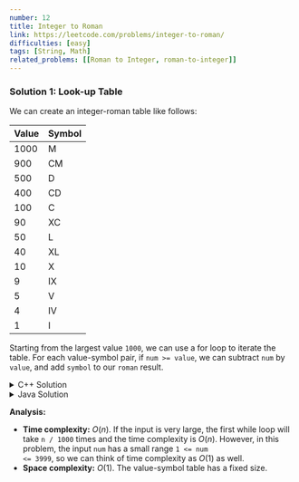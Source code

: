 ```yaml
---
number: 12
title: Integer to Roman
link: https://leetcode.com/problems/integer-to-roman/
difficulties: [easy]
tags: [String, Math]
related_problems: [[Roman to Integer, roman-to-integer]]
---
```


<h3 id="solution_1">Solution 1: Look-up Table</h3>

We can create an integer-roman table like follows:

| Value | Symbol |
| ----- | ------ |
| 1000  | M      |
| 900   | CM     |
| 500   | D      |
| 400   | CD     |
| 100   | C      |
| 90    | XC     |
| 50    | L      |
| 40    | XL     |
| 10    | X      |
| 9     | IX     |
| 5     | V      |
| 4     | IV     |
| 1     | I      |

Starting from the largest value `1000`, we can use a for loop to iterate the table. For each value-symbol pair, if `num >= value`, we can subtract `num` by `value`, and add `symbol` to our `roman` result.

<details class="code-details">
    <summary>C++ Solution</summary>

```cpp
class Solution {
public:
    string intToRoman(int num) {
        string roman = "";

        vector<int> values{1000, 900, 500, 400, 100, 90, 50, 40, 10, 9, 5, 4, 1};
        vector<string> symbols{"M", "CM", "D", "CD", "C", "XC", "L", "XL", "X", "IX", "V", "IV", "I"};

        for (int i = 0; i < values.size(); i++) {
            int value = values[i];
            string symbol = symbols[i];
            while (num >= value) {
                num -= value;
                roman += symbol;
            }

            if (num == 0) {
                break;
            }
        }

        return roman;
    }
};
```

</details>

<details class="code-details">
    <summary>Java Solution</summary>

```java
class Solution {
    public String intToRoman(int num) {
        int[] values = new int[]{1000, 900, 500, 400, 100, 90, 50, 40, 10, 9, 5, 4, 1};
        String[] symbols = new String[]{"M", "CM", "D", "CD", "C", "XC", "L", "XL", "X", "IX", "V", "IV", "I"};

        StringBuilder sb = new StringBuilder();

        for (int i = 0; i < values.length; i++) {
            int value = values[i];
            String symbol = symbols[i];
            while (num >= value) {
                num -= value;
                sb.append(symbol);
            }

            if (num == 0) {
                break;
            }
        }

        return sb.toString();
    }
}
```

</details>

**Analysis:**

- **Time complexity:** $O(n)$. If the input is very large, the first while loop will take <code>n / 1000</code> times and the time complexity is $O(n)$. However, in this problem, the input <code>num</code> has a small range <code>1 &lt;= num &lt;= 3999</code>, so we can think of time complexity as $O(1)$ as well.
- **Space complexity:** $O(1)$. The value-symbol table has a fixed size.
